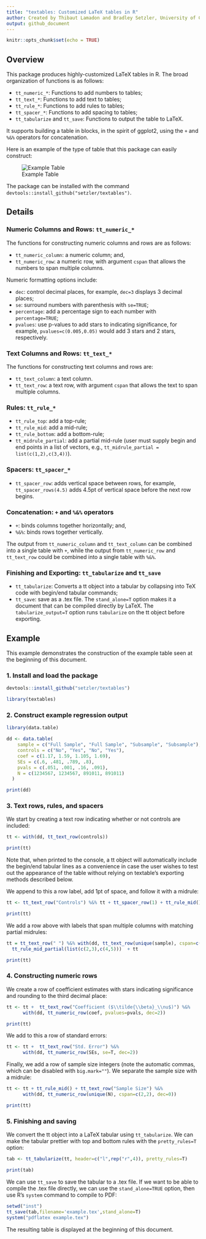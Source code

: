```yaml
---
title: "textables: Customized LaTeX tables in R"
author: Created by Thibaut Lamadon and Bradley Setzler, University of Chicago
output: github_document
---
```


```r
knitr::opts_chunk$set(echo = TRUE)
```

## Overview

This package produces highly-customized LaTeX tables in R. The broad organization of functions is as follows:

- `tt_numeric_*`: Functions to add numbers to tables;
- `tt_text_*`: Functions to add text to tables;
- `tt_rule_*`: Functions to add rules to tables;
- `tt_spacer_*`: Functions to add spacing to tables;
- `tt_tabularize` and `tt_save`: Functions to output the table to LaTeX.

It supports building a table in blocks, in the spirit of ggplot2, using the `+` and `%&%` operators for concatenation.

Here is an example of the type of table that this package can easily construct:

![Example Table](inst/example.png)

The package can be installed with the command `devtools::install_github("setzler/textables")`.



## Details

### Numeric Columns and Rows: `tt_numeric_*`

The functions for constructing numeric columns and rows are as follows:

- `tt_numeric_column`: a numeric column; and,
- `tt_numeric_row`: a numeric row, with argument `cspan` that allows the numbers to span multiple columns.

Numeric formatting options include:

- `dec`: control decimal places, for example, `dec=3` displays 3 decimal places;
- `se`: surround numbers with parenthesis with `se=TRUE`;
- `percentage`: add a percentage sign to each number with `percentage=TRUE`;
- `pvalues`: use p-values to add stars to indicating significance, for example, `pvalues=c(0.005,0.05)` would add 3 stars and 2 stars, respectively.


### Text Columns and Rows: `tt_text_*`

The functions for constructing text columns and rows are:

- `tt_text_column`: a text column. 
- `tt_text_row`: a text row, with argument `cspan` that allows the text to span multiple columns.


### Rules: `tt_rule_*`

- `tt_rule_top`: add a top-rule;
- `tt_rule_mid`: add a mid-rule;
- `tt_rule_bottom`: add a bottom-rule;
- `tt_midrule_partial`: add a partial mid-rule (user must supply begin and end points in a list of vectors, e.g., `tt_midrule_partial = list(c(1,2),c(3,4))`).


### Spacers: `tt_spacer_*`

- `tt_spacer_row`: adds vertical space between rows, for example, `tt_spacer_rows(4.5)` adds 4.5pt of vertical space before the next row begins.


### Concatenation: `+` and `%&%` operators

- `+`: binds columns together horizontally; and,
- `%&%`: binds rows together vertically.

The output from `tt_numeric_column` and `tt_text_column` can be combined into a single table with `+`, while the output from `tt_numeric_row` and `tt_text_row` could be combined into a single table with `%&%`.


### Finishing and Exporting: `tt_tabularize` and `tt_save`

- `tt_tabularize`: Converts a tt object into a tabular by collapsing into TeX code with begin/end tabular commands; 
- `tt_save`: save as a .tex file. The `stand_alone=T` option makes it a document that can be compiled directly by LaTeX. The `tabularize_output=T` option runs `tabularize` on the tt object before exporting.







## Example

This example demonstrates the construction of the example table seen at the beginning of this document.

### 1. Install and load the package

```r
devtools::install_github("setzler/textables")
```

```r
library(textables)
```


### 2. Construct example regression output

```r

library(data.table)

dd <- data.table(
    sample = c("Full Sample", "Full Sample", "Subsample", "Subsample"), 
    controls = c("No", "Yes", "No", "Yes"), 
    coef = c(1.17, 1.59, 1.105, 1.69),
    SEs = c(.6, .481, .789, .8), 
    pvals = c(.051, .001, .16, .091), 
    N = c(1234567, 1234567, 891011, 891011)
  )

print(dd)

```



### 3. Text rows, rules, and spacers

We start by creating a text row indicating whether or not controls are included:

```r
tt <- with(dd, tt_text_row(controls)) 

print(tt)
```

Note that, when printed to the console, a tt object will automatically include the begin/end tabular lines as a convenience in case the user wishes to test out the appearance of the table without relying on textable's exporting methods described below.

We append to this a row label, add 1pt of space, and follow it with a midrule:

```r
tt <- tt_text_row("Controls") %&% tt + tt_spacer_row(1) + tt_rule_mid()

print(tt)
```

We add a row above with labels that span multiple columns with matching partial midrules:

```r
tt = tt_text_row(" ") %&% with(dd, tt_text_row(unique(sample), cspan=c(2, 2))) + 
  tt_rule_mid_partial(list(c(2,3),c(4,5)))  + tt

print(tt)
```





### 4. Constructing numeric rows

We create a row of coefficient estimates with stars indicating significance and rounding to the third decimal place:

```r
tt <- tt +  tt_text_row("Coefficient ($\\tilde{\\beta}_\\nu$)") %&% 
      with(dd, tt_numeric_row(coef, pvalues=pvals, dec=2))

print(tt)
```

We add to this a row of standard errors:

```r
tt <- tt +  tt_text_row("Std. Error") %&% 
      with(dd, tt_numeric_row(SEs, se=T, dec=2))

```

Finally, we add a row of sample size integers (note the automatic commas, which can be disabled with `big.mark=""`). We separate the sample size with a midrule:

```r
tt <- tt + tt_rule_mid() + tt_text_row("Sample Size") %&% 
      with(dd, tt_numeric_row(unique(N), cspan=c(2,2), dec=0))

print(tt)
```




### 5. Finishing and saving

We convert the tt object into a LaTeX tabular using `tt_tabularize`. We can make the tabular prettier with top and bottom rules with the `pretty_rules=T` option:

```r
tab <- tt_tabularize(tt, header=c("l",rep("r",4)), pretty_rules=T)

print(tab)
```

We can use `tt_save` to save the tabular to a .tex file. If we want to be able to compile the .tex file directly, we can use the `stand_alone=TRUE` option, then use R's `system` command to compile to PDF:


```r
setwd("inst")
tt_save(tab,filename='example.tex',stand_alone=T)
system("pdflatex example.tex")

```

The resulting table is displayed at the beginning of this document.



